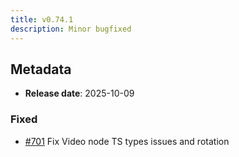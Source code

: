 ```yaml
---
title: v0.74.1
description: Minor bugfixed
---
```


## Metadata

- **Release date**: 2025-10-09

### Fixed

- [#701](https://github.com/InditexTech/weavejs/issues/701) Fix Video node TS types issues and rotation

